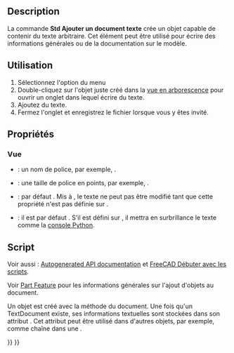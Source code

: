 <languages/>

{{Docnav/fr
|[[Std_ProjectUtil/fr|Utilitaire de projet]]
|[[Std_DemoMode/fr|Vue en rotation]]
|[[Std_Tools_Menu/fr|Menu Outils]]
|IconL=Std_ProjectUtil.svg
|IconR=Std_DemoMode.svg
|IconC=Freecad.svg
}}

{{GuiCommand/fr
|Name=Std TextDocument
|Name/fr=Std Ajouter un document texte
|MenuLocation=Outils → Ajouter un document texte
|Workbenches=Tous
|Version=0.19
|SeeAlso=[[Draft_ShapeString/fr|Draft Formes à partir de texte]], [[Draft_Text/fr|Draft Texte]]
}}

<span id="Description"></span>
== Description ==

La commande '''Std Ajouter un document texte''' crée un objet capable de contenir du texte arbitraire. Cet élément peut être utilisé pour écrire des informations générales ou de la documentation sur le modèle.

<span id="Usage"></span>
==Utilisation==

# Sélectionnez l'option {{StdMenu|Outils → [[Image:Std_TextDocument.svg|16px]] Ajouter un document texte}} du menu
# Double-cliquez sur l'objet juste créé dans la [[Tree_view/fr|vue en arborescence]] pour ouvrir un onglet dans lequel écrire du texte.
# Ajoutez du texte.
# Fermez l'onglet et enregistrez le fichier lorsque vous y êtes invité.

<span id="Properties"></span>
== Propriétés ==

<span id="View"></span>
=== Vue ===

{{TitleProperty|Editor}}

* {{PropertyView/fr|Font Name|Font}} : un nom de police, par exemple, {{Value|Ubuntu Mono}}.
* {{PropertyView/fr|Font Size|Float}} : une taille de police en points, par exemple, {{Value|11}}.
* {{PropertyView/fr|Read Only|Bool}} : par défaut {{FALSE}}. Mis à {{TRUE}}, le texte ne peut pas être modifié tant que cette propriété n'est pas définie sur {{FALSE}}.
* {{PropertyView/fr|Syntax Highlighter|Enumeration}} : il est par défaut {{Value|None}}. S'il est défini sur {{Value|Python}}, il mettra en surbrillance le texte comme la [[Python_console/fr|console Python]].

<span id="Scripting"></span>
== Script ==

Voir aussi : [https://freecad.github.io/SourceDoc/ Autogenerated API documentation] et [[FreeCAD_Scripting_Basics/fr|FreeCAD Débuter avec les scripts]].

Voir [[Part_Feature/fr|Part Feature]] pour les informations générales sur l'ajout d'objets au document.

Un objet {{incode|App::TextDocument}} est créé avec la méthode {{incode|addObject()}} du document. Une fois qu'un TextDocument existe, ses informations textuelles sont stockées dans son attribut {{incode|Text}}. Cet attribut peut être utilisé dans d'autres objets, par exemple, comme chaîne dans une {{Button|[[Image:Draft_ShapeString.svg|16px]] [[Draft_ShapeString/fr|Draft Forme à partir d'un texte]]}}.

{{Code|code=
import FreeCAD as App
import Draft

doc = App.newDocument()
obj = doc.addObject("App::TextDocument", "Text_document")
obj.Text = "textual information"
doc.recompute()

obj2 = Draft.makeShapeString(obj.Text, "/usr/share/fonts/truetype/dejavu/DejaVuSans.ttf", 10)
doc.recompute()
}}


{{Docnav/fr
|[[Std_ProjectUtil/fr|Utilitaire de projet]]
|[[Std_DemoMode/fr|Vue en rotation]]
|[[Std_Tools_Menu/fr|Menu Outils]]
|IconL=Std_ProjectUtil.svg
|IconR=Std_DemoMode.svg
|IconC=Freecad.svg
}}

{{Std_Base_navi{{#translation:}}}}
{{Userdocnavi{{#translation:}}}}